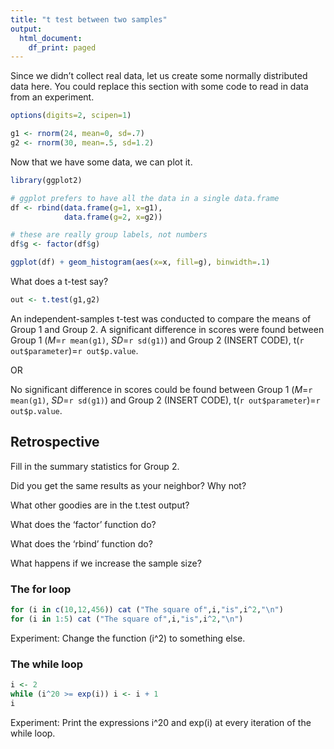 ```yaml
---
title: "t test between two samples"
output:
  html_document:
    df_print: paged
---
```


Since we didn't collect real data, let us create some normally
distributed data here. You could replace this section with
some code to read in data from an experiment.

```r
options(digits=2, scipen=1)

g1 <- rnorm(24, mean=0, sd=.7)
g2 <- rnorm(30, mean=.5, sd=1.2)
```

Now that we have some data,
we can plot it.

```r
library(ggplot2)

# ggplot prefers to have all the data in a single data.frame
df <- rbind(data.frame(g=1, x=g1),
            data.frame(g=2, x=g2))

# these are really group labels, not numbers
df$g <- factor(df$g)

ggplot(df) + geom_histogram(aes(x=x, fill=g), binwidth=.1)
```

What does a t-test say?

```r
out <- t.test(g1,g2)
```

An independent-samples t-test was conducted to compare
the means of Group 1 and Group 2.
A significant difference in scores were found between
Group 1 (_M_=`r mean(g1)`, _SD_=`r sd(g1)`) and
Group 2 (INSERT CODE), t(`r out$parameter`)=`r out$p.value`.

OR

No significant difference in scores could be found between
Group 1 (_M_=`r mean(g1)`, _SD_=`r sd(g1)`) and
Group 2 (INSERT CODE), t(`r out$parameter`)=`r out$p.value`.

## Retrospective

Fill in the summary statistics for Group 2.

Did you get the same results as your neighbor? Why not?

What other goodies are in the t.test output?

What does the 'factor' function do?

What does the 'rbind' function do?

What happens if we increase the sample size?

### The for loop

```r
for (i in c(10,12,456)) cat ("The square of",i,"is",i^2,"\n")
for (i in 1:5) cat ("The square of",i,"is",i^2,"\n")
```

Experiment: Change the function (i^2) to something else.

### The while loop

```r
i <- 2
while (i^20 >= exp(i)) i <- i + 1
i
```

Experiment: Print the expressions i^20 and exp(i)
at every iteration of the while loop.
